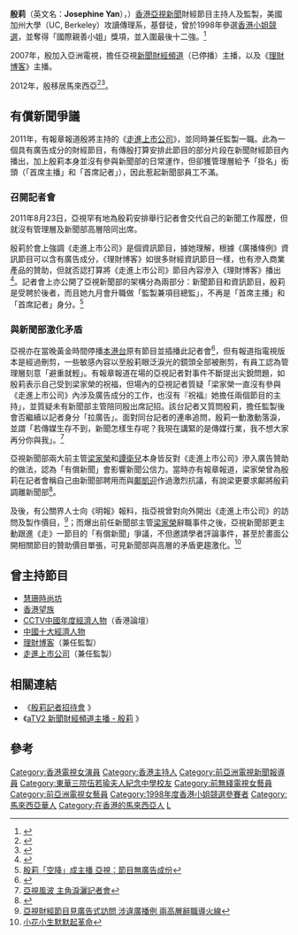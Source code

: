 '''殷莉'''（英文名：'''Josephine Yan'''），{{bd|1976年|10月16日}}）[[香港|香港]][[亞視新聞|亞視新聞]]財經節目主持人及監製，美國加州大學（UC, Berkeley）攻讀傳理系，基督徒，曾於1998年參選[[香港小姐競選|香港小姐競選]]，並奪得「國際親善小姐」獎項，並入圍最後十二強。<ref>{{Cite web |url=http://misshk.tvb.com/art_296.html |title=TVB官網：1998年度香港小姐競選殷莉獲國際親善小姐獎項 |access-date=2011-09-09 |archive-url=https://web.archive.org/web/20120806211226/http://misshk.tvb.com/art_296.html |archive-date=2012-08-06 |dead-url=yes }}</ref>

2007年，殷加入亞洲電視，擔任亞視[[新聞財經頻道|新聞財經頻道]]（已停播）主播，以及《[[理財博客|理財博客]]》主播。

2012年，殷移居馬來西亞<ref>{{Cite web |url=http://www.3bstocktrade.com/thread-37881-1-1.html |title=錢志健 《中途店──遇上12 人》 |access-date=2013-05-28 |archive-date=2019-06-05 |archive-url=https://web.archive.org/web/20190605201354/http://www.3bstocktrade.com/thread-37881-1-1.html |dead-url=no }}</ref><ref>{{Cite web |url=http://www.youtube.com/watch?v=dUkb9jOvTpI |title=走進上市公司 國藝控股 (2012-06-24)(已失連--) |access-date=2013-05-28 |archive-date=2016-10-04 |archive-url=https://web.archive.org/web/20161004140420/https://www.youtube.com/watch?v=dUkb9jOvTpI |dead-url=no }}</ref>。

==有償新聞爭議==

2011年，有報章報道殷將主持的《[[走進上市公司|走進上市公司]]》，並同時兼任監製一職。此為一個具有廣告成分的財經節目，有傳殷打算安排此節目的部分片段在新聞財經節目內播出，加上殷莉本身並沒有參與新聞部的日常運作，但卻獲管理層給予「掛名」銜頭（「首席主播」和「首席記者」），因此惹起新聞部員工不滿。

===召開記者會===

2011年8月23日，亞視罕有地為殷莉安排舉行記者會交代自己的新聞工作履歷，但就沒有管理層及新聞部高層陪同出席。

殷莉於會上強調《走進上市公司》是個資訊節目，據她理解，根據《廣播條例》資訊節目可以含有廣告成分，《理財博客》如很多財經資訊節目一樣，也有滲入商業產品的贊助，但就否認打算將《走進上市公司》節目內容滲入《理財博客》播出<ref>{{Cite web |url=http://hk.news.yahoo.com/%E4%BA%9E%E8%A6%96%E9%A2%A8%E6%B3%A2-%E4%B8%BB%E8%A7%92%E6%B7%9A%E7%81%91%E8%A8%98%E8%80%85%E6%9C%83-221023136.html |title=亞視風波 主角淚灑記者會 |access-date=2011-09-09 |archive-date=2016-05-06 |archive-url=https://web.archive.org/web/20160506052053/https://hk.news.yahoo.com/%e4%ba%9e%e8%a6%96%e9%a2%a8%e6%b3%a2-%e4%b8%bb%e8%a7%92%e6%b7%9a%e7%81%91%e8%a8%98%e8%80%85%e6%9c%83-221023136.html |dead-url=no }}</ref>。記者會上亦公開了亞視新聞部的架構分為兩部分：新聞節目和資訊節目，殷莉是受聘於後者，而且她九月會升職做「監製兼項目總監」，不再是「首席主播」和「首席記者」身分。<ref>[http://news.hkheadline.com/dailynews/content_hk/2011/08/24/159017.asp 殷莉「空降」成主播 亞視：節目無廣告成份]</ref>

===與新聞部激化矛盾===

亞視亦在當晚黃金時間停播[[本港台|本港台]]原有節目並插播此記者會<ref>{{Cite web |url=https://www.youtube.com/watch?v=GhPQ1NB8J-0 |title=《殷莉記者招待會》 |access-date=2015-01-03 |archive-date=2016-04-02 |archive-url=https://web.archive.org/web/20160402110054/https://www.youtube.com/watch?v=GhPQ1NB8J-0 |dead-url=no }}</ref>，但有報道指電視版本是經過刪剪，一些敏感內容以至殷莉眼泛淚光的鏡頭全部被刪剪，有員工認為管理層刻意「避重就輕」。有報章報道在場的亞視記者對事件不斷提出尖銳問題，如殷莉表示自己受到梁家榮的祝福，但場內的亞視記者質疑「梁家榮一直沒有參與《走進上市公司》內涉及廣告成分的工作，也沒有『祝福』她擔任兩個節目的主持」，並質疑未有新聞部主管陪同殷出席記招。該台記者又質問殷莉，擔任監製後會否繼續以記者身分「拉廣告」。面對同台記者的連串追問，殷莉一動激動落淚，並謂「若傳媒生存不到，新聞怎樣生存呢？我現在講緊的是傳媒行業，我不想大家再分你與我」。<ref>[http://news.sina.com.hk/news/2/1/1/2416024/1.html 亞視風波 主角淚灑記者會]{{dead link|date=2018年1月 |bot=InternetArchiveBot |fix-attempted=yes }}</ref>

亞視新聞部兩大前主管[[梁家榮|梁家榮]]和[[譚衛兒|譚衛兒]]本身皆反對《走進上市公司》滲入廣告贊助的做法，認為「有償新聞」會影響新聞公信力。當時亦有報章報道，梁家榮曾為殷莉在記者會稱自己由新聞部聘用而與[[鄺凱迎|鄺凱迎]]作過激烈抗議，有說梁更要求鄺將殷莉調離新聞部<ref>{{Cite web |url=http://orientaldaily.on.cc/cnt/news/20110909/00176_009.html |title=財經節目插廣告 激走梁家榮 |access-date=2011-09-09 |archive-date=2019-06-17 |archive-url=https://web.archive.org/web/20190617053327/https://orientaldaily.on.cc/cnt/news/20110909/00176_009.html |dead-url=no }}</ref>。

及後，有公關界人士向《明報》報料，指亞視曾對向外開出《走進上市公司》的訪問及製作價目，<ref>[http://hk.news.yahoo.com/%E5%BB%A3%E5%91%8A%E9%9B%9C%E8%AA%8C%E7%9B%A3%E8%A3%BD%E6%8E%8C%E6%96%B0%E8%81%9E%E9%83%A8-%E5%AD%B8%E8%80%85%E6%86%82%E4%BA%9E%E8%A6%96%E6%A8%A1%E7%B3%8A%E6%9C%89%E5%84%9F%E6%96%B0%E8%81%9E%E7%95%8C%E7%B7%9A-220725878.html 亞視財經節目見廣告式訪問 涉違廣播例 兩高層辭職導火線]</ref>；而爆出前任新聞部主管[[梁家榮|梁家榮]]辭職事件之後，亞視新聞部更主動跟進《走》一節目的「有償新聞」爭議，不但邀請學者評論事件，甚至於畫面公開相關節目的贊助價目單張，可見新聞部與高層的矛盾更趨激化。<ref>[http://hk.apple.nextmedia.com/template/apple/art_main.php?iss_id=20110908&sec_id=4104&subsec=11867&art_id=15594967 小花小生默默起革命]</ref>

==曾主持節目==
*[[慧珊時尚坊|慧珊時尚坊]]
*[[香港望族|香港望族]]
*[[CCTV中國年度經濟人物|CCTV中國年度經濟人物]]（香港論壇）
*[[中國十大經濟人物|中國十大經濟人物]]
*[[理財博客|理財博客]]（兼任監製）
*[[走進上市公司|走進上市公司]]（兼任監製）

==相關連結==
*《[https://www.youtube.com/watch?v=GhPQ1NB8J-0 殷莉記者招待會] {{Wayback|url=https://www.youtube.com/watch?v=GhPQ1NB8J-0 |date=20160402110054 }}》
*《[http://www.youtube.com/watch?v=vvVGx4g1yhA aTV2 新聞財經頻道主播 - 殷莉] {{Wayback|url=http://www.youtube.com/watch?v=vvVGx4g1yhA |date=20160923175646 }}》
==參考==
<references/>
{{香港小姐國際親善小姐|[[李明慧|李明慧]]|1998|[[郭羨妮|郭羨妮]]}}
[[Category:香港電視女演員|Category:香港電視女演員]]
[[Category:香港主持人|Category:香港主持人]]
[[Category:前亞洲電視新聞報導員|Category:前亞洲電視新聞報導員]]
[[Category:東華三院伍若瑜夫人紀念中學校友|Category:東華三院伍若瑜夫人紀念中學校友]]
[[Category:前無綫電視女藝員|Category:前無綫電視女藝員]]
[[Category:前亞洲電視女藝員|Category:前亞洲電視女藝員]]
[[Category:1998年度香港小姐競選參賽者|Category:1998年度香港小姐競選參賽者]]
[[Category:馬來西亞華人|Category:馬來西亞華人]]
[[Category:在香港的馬來西亞人|Category:在香港的馬來西亞人]]
[[Category:殷姓|L]]